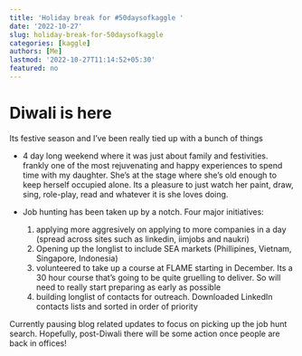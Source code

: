 ```yaml
---
title: 'Holiday break for #50daysofkaggle '
date: '2022-10-27'
slug: holiday-break-for-50daysofkaggle
categories: [kaggle]
authors: [Me]
lastmod: '2022-10-27T11:14:52+05:30'
featured: no
---
```


# Diwali is here

Its festive season and I've been really tied up with a bunch of things

-   4 day long weekend where it was just about family and festivities. frankly one of the most rejuvenating and happy experiences to spend time with my daughter. She's at the stage where she's old enough to keep herself occupied alone. Its a pleasure to just watch her paint, draw, sing, role-play, read and whatever it is she loves doing.

-   Job hunting has been taken up by a notch. Four major initiatives:

    1.  applying more aggresively on applying to more companies in a day (spread across sites such as linkedin, iimjobs and naukri)
    2.  Opening up the longlist to include SEA markets (Phillipines, Vietnam, Singapore, Indonesia)
    3.  volunteered to take up a course at FLAME starting in December. Its a 30 hour course that's going to be quite gruelling to deliver. So will need to really start preparing as early as possible
    4.  building longlist of contacts for outreach. Downloaded LinkedIn contacts lists and sorted in order of priority

Currently pausing blog related updates to focus on picking up the job hunt search. Hopefully, post-Diwali there will be some action once people are back in offices!
